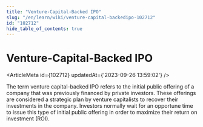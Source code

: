 ```yaml
---
title: "Venture-Capital-Backed IPO"
slug: "/en/learn/wiki/venture-capital-backedipo-102712"
id: "102712"
hide_table_of_contents: true
---
```



# Venture-Capital-Backed IPO

<ArticleMeta id={102712} updatedAt={'2023-09-26 13:59:02'} />
<div className='border-solid border-b border-t-0 my-4 border-[var(--ifm-color-gray-300)]' />

The term venture capital-backed IPO refers to the initial public offering of a company that was previously financed by private investors. These offerings are considered a strategic plan by venture capitalists to recover their investments in the company. Investors normally wait for an opportune time to issue this type of initial public offering in order to maximize their return on investment (ROI).
